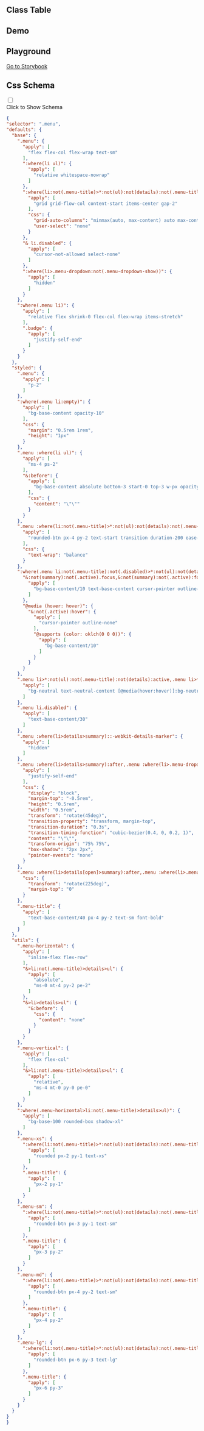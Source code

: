 
## Class Table

<CssTable name="menu" />

## Demo

<Demo></Demo>

## Playground

[Go to Storybook](https://story.ui.icebreaker.top/?path=/docs/navigation-menu--docs)

## Css Schema
<div className="collapse">
<input type="checkbox" /> 
<div class="collapse-title px-0">
<span class="btn">Click to Show Schema</span>
</div>
<div class="collapse-content"> 

```json
{
"selector": ".menu",
"defaults": {
  "base": {
    ".menu": {
      "apply": [
        "flex flex-col flex-wrap text-sm"
      ],
      ":where(li ul)": {
        "apply": [
          "relative whitespace-nowrap"
        ]
      },
      ":where(li:not(.menu-title)>*:not(ul):not(details):not(.menu-title)),:where(li:not(.menu-title)>details>summary:not(.menu-title))": {
        "apply": [
          "grid grid-flow-col content-start items-center gap-2"
        ],
        "css": {
          "grid-auto-columns": "minmax(auto, max-content) auto max-content",
          "user-select": "none"
        }
      },
      "& li.disabled": {
        "apply": [
          "cursor-not-allowed select-none"
        ]
      },
      ":where(li>.menu-dropdown:not(.menu-dropdown-show))": {
        "apply": [
          "hidden"
        ]
      }
    },
    ":where(.menu li)": {
      "apply": [
        "relative flex shrink-0 flex-col flex-wrap items-stretch"
      ],
      ".badge": {
        "apply": [
          "justify-self-end"
        ]
      }
    }
  },
  "styled": {
    ".menu": {
      "apply": [
        "p-2"
      ]
    },
    ":where(.menu li:empty)": {
      "apply": [
        "bg-base-content opacity-10"
      ],
      "css": {
        "margin": "0.5rem 1rem",
        "height": "1px"
      }
    },
    ".menu :where(li ul)": {
      "apply": [
        "ms-4 ps-2"
      ],
      "&:before": {
        "apply": [
          "bg-base-content absolute bottom-3 start-0 top-3 w-px opacity-10"
        ],
        "css": {
          "content": "\"\""
        }
      }
    },
    ".menu :where(li:not(.menu-title)>*:not(ul):not(details):not(.menu-title)),.menu :where(li:not(.menu-title)>details>summary:not(.menu-title))": {
      "apply": [
        "rounded-btn px-4 py-2 text-start transition duration-200 ease-out"
      ],
      "css": {
        "text-wrap": "balance"
      }
    },
    ":where(.menu li:not(.menu-title):not(.disabled)>*:not(ul):not(details):not(.menu-title)),:where(.menu li:not(.menu-title):not(.disabled)>details>summary:not(.menu-title))": {
      "&:not(summary):not(.active).focus,&:not(summary):not(.active):focus,&:is(summary):not(.active):focus-visible": {
        "apply": [
          "bg-base-content/10 text-base-content cursor-pointer outline-none"
        ]
      },
      "@media (hover: hover)": {
        "&:not(.active):hover": {
          "apply": [
            "cursor-pointer outline-none"
          ],
          "@supports (color: oklch(0 0 0))": {
            "apply": [
              "bg-base-content/10"
            ]
          }
        }
      }
    },
    ".menu li>*:not(ul):not(.menu-title):not(details):active,.menu li>*:not(ul):not(.menu-title):not(details).active,.menu li>details>summary:active": {
      "apply": [
        "bg-neutral text-neutral-content [@media(hover:hover)]:bg-neutral [@media(hover:hover)]:text-neutral-content"
      ]
    },
    ".menu li.disabled": {
      "apply": [
        "text-base-content/30"
      ]
    },
    ".menu :where(li>details>summary)::-webkit-details-marker": {
      "apply": [
        "hidden"
      ]
    },
    ".menu :where(li>details>summary):after,.menu :where(li>.menu-dropdown-toggle):after": {
      "apply": [
        "justify-self-end"
      ],
      "css": {
        "display": "block",
        "margin-top": "-0.5rem",
        "height": "0.5rem",
        "width": "0.5rem",
        "transform": "rotate(45deg)",
        "transition-property": "transform, margin-top",
        "transition-duration": "0.3s",
        "transition-timing-function": "cubic-bezier(0.4, 0, 0.2, 1)",
        "content": "\"\"",
        "transform-origin": "75% 75%",
        "box-shadow": "2px 2px",
        "pointer-events": "none"
      }
    },
    ".menu :where(li>details[open]>summary):after,.menu :where(li>.menu-dropdown-toggle.menu-dropdown-show):after": {
      "css": {
        "transform": "rotate(225deg)",
        "margin-top": "0"
      }
    },
    ".menu-title": {
      "apply": [
        "text-base-content/40 px-4 py-2 text-sm font-bold"
      ]
    }
  },
  "utils": {
    ".menu-horizontal": {
      "apply": [
        "inline-flex flex-row"
      ],
      "&>li:not(.menu-title)>details>ul": {
        "apply": [
          "absolute",
          "ms-0 mt-4 py-2 pe-2"
        ]
      },
      "&>li>details>ul": {
        "&:before": {
          "css": {
            "content": "none"
          }
        }
      }
    },
    ".menu-vertical": {
      "apply": [
        "flex flex-col"
      ],
      "&>li:not(.menu-title)>details>ul": {
        "apply": [
          "relative",
          "ms-4 mt-0 py-0 pe-0"
        ]
      }
    },
    ":where(.menu-horizontal>li:not(.menu-title)>details>ul)": {
      "apply": [
        "bg-base-100 rounded-box shadow-xl"
      ]
    },
    ".menu-xs": {
      ":where(li:not(.menu-title)>*:not(ul):not(details):not(.menu-title)),:where(li:not(.menu-title)>details>summary:not(.menu-title))": {
        "apply": [
          "rounded px-2 py-1 text-xs"
        ]
      },
      ".menu-title": {
        "apply": [
          "px-2 py-1"
        ]
      }
    },
    ".menu-sm": {
      ":where(li:not(.menu-title)>*:not(ul):not(details):not(.menu-title)),:where(li:not(.menu-title)>details>summary:not(.menu-title))": {
        "apply": [
          "rounded-btn px-3 py-1 text-sm"
        ]
      },
      ".menu-title": {
        "apply": [
          "px-3 py-2"
        ]
      }
    },
    ".menu-md": {
      ":where(li:not(.menu-title)>*:not(ul):not(details):not(.menu-title)),:where(li:not(.menu-title)>details>summary:not(.menu-title))": {
        "apply": [
          "rounded-btn px-4 py-2 text-sm"
        ]
      },
      ".menu-title": {
        "apply": [
          "px-4 py-2"
        ]
      }
    },
    ".menu-lg": {
      ":where(li:not(.menu-title)>*:not(ul):not(details):not(.menu-title)),:where(li:not(.menu-title)>details>summary:not(.menu-title))": {
        "apply": [
          "rounded-btn px-6 py-3 text-lg"
        ]
      },
      ".menu-title": {
        "apply": [
          "px-6 py-3"
        ]
      }
    }
  }
}
}
```

</div>
</div>